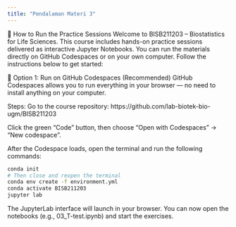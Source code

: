 ```yaml
---
title: "Pendalaman Materi 3"
---
```


🧪 How to Run the Practice Sessions
Welcome to BISB211203 – Biostatistics for Life Sciences. This course includes hands-on practice sessions delivered as interactive Jupyter Notebooks. You can run the materials directly on GitHub Codespaces or on your own computer. Follow the instructions below to get started:

🔧 Option 1: Run on GitHub Codespaces (Recommended)
GitHub Codespaces allows you to run everything in your browser — no need to install anything on your computer.

Steps:
Go to the course repository:
https://github.com/lab-biotek-bio-ugm/BISB211203

Click the green “Code” button, then choose “Open with Codespaces” → “New codespace”.

After the Codespace loads, open the terminal and run the following commands:

```bash
conda init
# Then close and reopen the terminal
conda env create -f environment.yml
conda activate BISB211203
jupyter lab
```

The JupyterLab interface will launch in your browser. You can now open the notebooks (e.g., 03_T-test.ipynb) and start the exercises.

